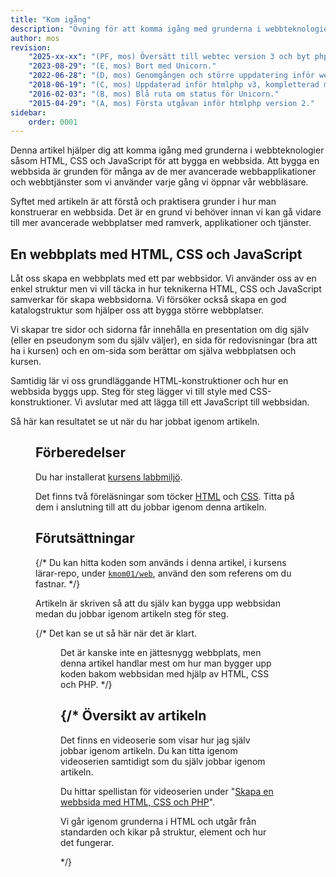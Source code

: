 ```yaml
---
title: "Kom igång" 
description: "Övning för att komma igång med grunderna i webbteknologier HTML, CSS och JavaScript för att bygga en webbsida."
author: mos
revision:
    "2025-xx-xx": "(PF, mos) Översätt till webtec version 3 och byt php mot js."
    "2023-08-29": "(E, mos) Bort med Unicorn."
    "2022-06-28": "(D, mos) Genomgången och större uppdatering inför webtec-v2."
    "2018-06-19": "(C, mos) Uppdaterad inför htmlphp v3, kompletterad med video."
    "2016-02-03": "(B, mos) Blå ruta om status för Unicorn."
    "2015-04-29": "(A, mos) Första utgåvan inför htmlphp version 2."
sidebar:
    order: 0001
---
```



Denna artikel hjälper dig att komma igång med grunderna i webbteknologier såsom HTML, CSS och JavaScript för att bygga en webbsida. Att bygga en webbsida är grunden för många av de mer avancerade webbapplikationer och webbtjänster som vi använder varje gång vi öppnar vår webbläsare.

Syftet med artikeln är att förstå och praktisera grunder i hur man konstruerar en webbsida. Det är en grund vi behöver innan vi kan gå vidare till mer avancerade webbplatser med ramverk, applikationer och tjänster.



## En webbplats med HTML, CSS och JavaScript

Låt oss skapa en webbplats med ett par webbsidor. Vi använder oss av en enkel struktur men vi vill täcka in hur teknikerna HTML, CSS och JavaScript samverkar för skapa webbsidorna. Vi försöker också skapa en god katalogstruktur som hjälper oss att bygga större webbplatser.

Vi skapar tre sidor och sidorna får innehålla en presentation om dig själv (eller en pseudonym som du själv väljer), en sida för redovisningar (bra att ha i kursen) och en om-sida som berättar om själva webbplatsen och kursen.

Samtidig lär vi oss grundläggande HTML-konstruktioner och hur en webbsida byggs upp. Steg för steg lägger vi till style med CSS-konstruktioner. Vi avslutar med att lägga till ett JavaScript till webbsidan.

Så här kan resultatet se ut när du har jobbat igenom artikeln.

<Figure 
    src="https://dbwebb.se/image/webtec/html-css-php/style_php_me.png"
    caption="Resultatet från denna övningsartikel, en webbplats, en me-sida."
/>



## Förberedelser

Du har installerat [kursens labbmiljö](./laromaterial/labbmiljo).

Det finns två föreläsningar som töcker [HTML](./laromaterial/forelasning/introduktion-till-html) och [CSS](./laromaterial/forelasning/introduktion-till-css). Titta på dem i anslutning till att du jobbar igenom denna artikeln.



## Förutsättningar

{/*
Du kan hitta koden som används i denna artikel, i kursens lärar-repo, under [`kmom01/web`](https://github.com/webtec-2024/teacher/tree/main/kmom01/web), använd den som referens om du fastnar.
*/}

Artikeln är skriven så att du själv kan bygga upp webbsidan medan du jobbar igenom artikeln steg för steg.




{/*
Det kan se ut så här när det är klart.

<Figure 
    src="https://dbwebb.se/image/webtec/html-css-php/style_php_me.png"
    caption="Nu är jag klar och stylade till min egen webbplats med inspiration från PHPs webbplats."
/>

Det är kanske inte en jättesnygg webbplats, men denna artikel handlar mest om hur man bygger upp koden bakom webbsidan med hjälp av HTML, CSS och PHP.
*/}



{/*
Översikt av artikeln
---------------------------------

Det finns en videoserie som visar hur jag själv jobbar igenom artikeln. Du kan titta igenom videoserien samtidigt som du själv jobbar igenom artikeln.

Du hittar spellistan för videoserien under "[Skapa en webbsida med HTML, CSS och PHP](https://www.youtube.com/playlist?list=PLKtP9l5q3ce8WodX3eGvV1CO8wQEuI85C)".


Vi går igenom grunderna i HTML och utgår från standarden och kikar på struktur, element och hur det fungerar.

<YouTube
    id="FC_hVXmu7QM"
    caption="Videoserie som ger dig en översikt och genomgång av artikeln."
/>
*/}



